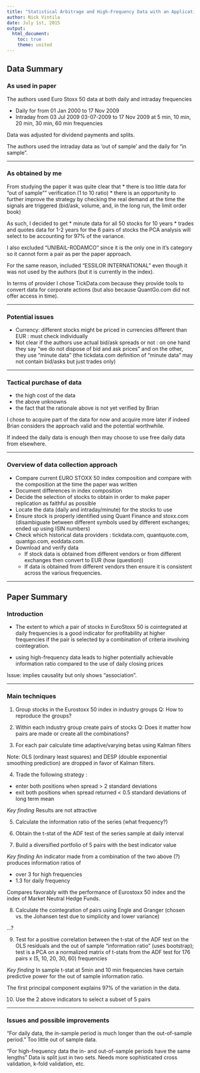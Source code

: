 ```yaml
---
title: "Statistical Arbitrage and High-Frequency Data with an Application to Eurostoxx 50 Equities"
author: Nick Vintila
date: July 1st, 2015
output:
  html_document:
    toc: true
    theme: united
---
```


## Data Summary

### As used in paper

The authors used Euro Stoxx 50 data at both daily and intraday frequencies

 * Daily for from 01 Jan 2000 to 17 Nov 2009
 * Intraday from 03 Jul 2009 03-07-2009 to 17 Nov 2009 at 5 min, 10 min, 20 min, 30 min, 60 min frequencies
 
Data was adjusted for dividend payments and splits.

The authors used the intraday data as 'out of sample' and the daily for "in sample".

***

### As obtained by me

From studying the paper it was quite clear that
 * there is too little data for "out of sample"" verification (1 to 10 ratio)
 * there is an opportunity to further improve the strategy by checking the real demand at the time the signals are triggered (bid/ask, volume, and, in the long run, the limit order book)

As such, I decided to get
 * minute data for all 50 stocks for 10 years 
 * trades and quotes data for 1-2 years for the 6 pairs of stocks the PCA analysis will select to be accounting for 97% of the variance.

I also excluded "UNIBAIL-RODAMCO" since it is the only one in it's category so it cannot form a pair as per the paper approach.

For the same reason, included "ESSILOR INTERNATIONAL" even though it was not used by the authors (but it is currently in the index).

In terms of provider I chose TickData.com because they provide tools to convert data for corporate actions (but also because QuantGo.com did not offer access in time).

***
### Potential issues

 * Currency: different stocks might be priced in currencies different than EUR : must check individually
 * Not clear if the authors use actual bid/ask spreads or not : on one hand they say "we do not dispose of bid and ask prices" and on the other, they use "minute data" (the tickdata.com definition of "minute data" may not contain bid/asks but just trades only)

***
### Tactical purchase of data

 * the high cost of the data
 * the above unknowns
 * the fact that the rationale above is not yet verified by Brian
 
I chose to acquire part of the data for now and acquire more later if indeed Brian considers the approach valid and the potential worthwhile.

If indeed the daily data is enough then may choose to use free daily data from elsewhere.

***
### Overview of data collection approach

 * Compare current EURO STOXX 50 index composition and compare with the composition at the time the paper was written
 * Document differences in index composition
 * Decide the selection of stocks to obtain in order to make paper replication as faithful as possible
 * Locate the data (daily and intraday/minute) for the stocks to use 
 * Ensure stock is properly identified using Quant Finance and stoxx.com (disambiguate between different symbols used by different exchanges; ended up using ISIN numbers)
 * Check which historical data providers : tickdata.com, quantquote.com, quantgo.com, eoddata.com.
 * Download and verify data
    + If stock data is obtained from different vendors or from different exchanges then convert to EUR (how (question))
    + If data is obtained from different vendors then ensure it is consistent across the various frequencies.




***
## Paper Summary

### Introduction

* The extent to which a pair of stocks in EuroStoxx 50 is cointegrated at daily frequencies is a good indicator for profitability at higher frequencies if the pair is selected by a combination of criteria involving cointegration.

* using high-frequency data leads to higher potentially achievable information ratio compared to the use of daily closing prices

Issue: implies causality but only shows "association".

***
### Main techniques

1. Group stocks in the Eurostoxx 50 index in industry groups
Q: How to reproduce the groups?

2. Within each industry group create pairs of stocks
Q: Does it matter how pairs are made or create all the combinations?

3. For each pair calculate time adaptive/varying betas using Kalman filters

Note: OLS (ordinary least squares) and DESP (double exponential smoothing prediction) are dropped in favor of Kalman filters.

4. Trade the following strategy : 
- enter both positions when spread > 2 standard deviations
- exit both positions when spread returned < 0.5 standard deviations of long term mean

*Key finding*
Results are not attractive

5. Calculate the information ratio of the series (what frequency?)

6. Obtain the t-stat of the ADF test of the series sample at daily interval 

7. Build a diversified portfolio of 5 pairs with the best indicator value

*Key finding*
An indicator made from a combination of the two above (?) produces information ratios of

- over 3 for high frequencies 
- 1.3 for daily frequency

Compares favorably with the performance of Eurostoxx 50 index and the index of Market Neutral Hedge Funds.

8. Calculate the cointegration of pairs using Engle and Granger (chosen vs. the Johansen test due to simplicity and lower variance)

...?

9. Test for a positive correlation between the t-stat of the ADF test on the OLS residuals and the out of sample "information ratio" (uses bootstrap); test is a PCA on a normalized matrix of t-stats from the ADF test for 176 pairs x (5, 10, 20, 30, 60) frequencies

*Key finding*
In sample t-stat at 5min and 10 min frequencies have certain predictive power for the out of sample information ratio.

The first principal component explains 97% of the variation in the data.

10. Use the 2 above indicators to select a subset of 5 pairs

***
### Issues and possible improvements

"For daily data, the in-sample period is much longer than the out-of-sample period." 
Too little out of sample data.

"For high-frequency data the in- and out-of-sample periods have the same lengths"
Data is split just in two sets. Needs more sophisticated cross validation, k-fold validation, etc.

